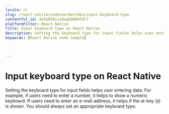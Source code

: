 ```yaml
---
locale: nl
slug: /react-native/codevoorbeelden/input-keyboard-type
contentful_id: 4ePp8I8ivxOegb96DUFAl7
platformFilter: React Native
title: Input keyboard type on React Native
description: Setting the keyboard type for input fields helps user entering data.
keywords: [React Native code sample]


	
---
```


# Input keyboard type on React Native

Setting the keyboard type for input fields helps user entering data. For example, if users need to enter a number, it helps to show a numeric keyboard. If users need to enter an e-mail address, it helps if the at-key (`@`) is shown. You should always set an appropriate keyboard type.

<CodeSample id="input-keyboard-type" locale="nl" platform="react native"/>